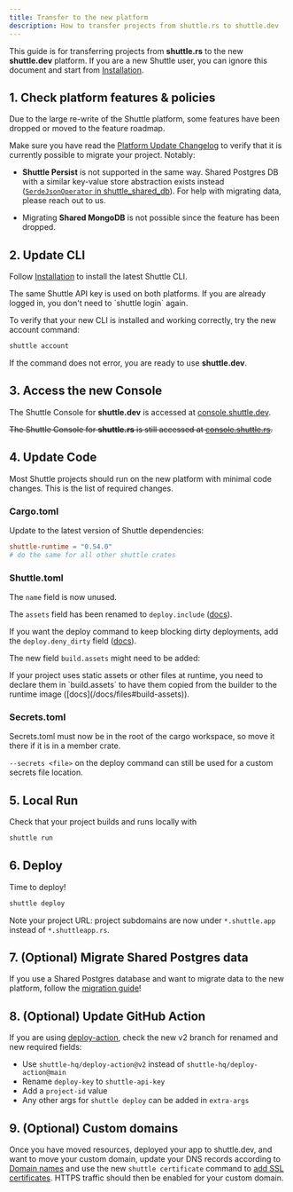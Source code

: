 ```yaml
---
title: Transfer to the new platform
description: How to transfer projects from shuttle.rs to shuttle.dev
---
```


This guide is for transferring projects from **shuttle.rs** to the new **shuttle.dev** platform.
If you are a new Shuttle user, you can ignore this document and start from [Installation](/getting-started/installation).

## 1. Check platform features & policies

<Warning>
Due to the large re-write of the Shuttle platform, some features have been dropped or moved to the feature roadmap.

Make sure you have read the [Platform Update Changelog](/platform-update/platform-update#changelog) to verify that it is currently possible to migrate your project.
Notably:

- **Shuttle Persist** is not supported in the same way. Shared Postgres DB with a similar key-value store abstraction exists instead ([`SerdeJsonOperator` in shuttle_shared_db](/resources/shuttle-shared-db)). For help with migrating data, please reach out to us.

- Migrating **Shared MongoDB** is not possible since the feature has been dropped.
</Warning>

<Snippet file="project-gc.mdx" />

## 2. Update CLI

Follow [Installation](/getting-started/installation) to install the latest Shuttle CLI.

<Snippet file="binaries.mdx" />

<Note>
The same Shuttle API key is used on both platforms. If you are already logged in, you don't need to `shuttle login` again.
</Note>

To verify that your new CLI is installed and working correctly, try the new account command:

```sh
shuttle account
```

If the command does not error, you are ready to use **shuttle.dev**.

## 3. Access the new Console

The Shuttle Console for **shuttle.dev** is accessed at [console.shuttle.dev](https://console.shuttle.dev/).

~~The Shuttle Console for **shuttle.rs** is still accessed at [console.shuttle.rs](https://console.shuttle.rs/).~~

## 4. Update Code

Most Shuttle projects should run on the new platform with minimal code changes.
This is the list of required changes.

### Cargo.toml

Update to the latest version of Shuttle dependencies:

```toml Cargo.toml
shuttle-runtime = "0.54.0"
# do the same for all other shuttle crates
```

### Shuttle.toml

The `name` field is now unused.

The `assets` field has been renamed to `deploy.include` ([docs](/docs/files#include-ignored-files)).

If you want the deploy command to keep blocking dirty deployments, add the `deploy.deny_dirty` field ([docs](/docs/files#block-dirty-deployments)).

The new field `build.assets` might need to be added:

<Warning>
If your project uses static assets or other files at runtime, you need to declare them in `build.assets` to have them copied from the builder to the runtime image ([docs](/docs/files#build-assets)).
</Warning>

### Secrets.toml

Secrets.toml must now be in the root of the cargo workspace, so move it there if it is in a member crate.

`--secrets <file>` on the deploy command can still be used for a custom secrets file location.

## 5. Local Run

Check that your project builds and runs locally with

```sh
shuttle run
```

## 6. Deploy

Time to deploy!

```sh
shuttle deploy
```

Note your project URL: project subdomains are now under `*.shuttle.app` instead of `*.shuttleapp.rs`.

## 7. (Optional) Migrate Shared Postgres data

If you use a Shared Postgres database and want to migrate data to the new platform, follow the [migration guide](/guides/migrate-shared-postgres)!

## 8. (Optional) Update GitHub Action

If you are using [deploy-action](https://github.com/shuttle-hq/deploy-action), check the new v2 branch for renamed and new required fields:

- Use `shuttle-hq/deploy-action@v2` instead of `shuttle-hq/deploy-action@main`
- Rename `deploy-key` to `shuttle-api-key`
- Add a `project-id` value
- Any other args for `shuttle deploy` can be added in `extra-args`

## 9. (Optional) Custom domains

Once you have moved resources, deployed your app to shuttle.dev, and want to move your custom domain, update your DNS records according to [Domain names](/docs/domain-names) and use the new `shuttle certificate` command to [add SSL certificates](/docs/domain-names#set-up-ssl-certificate).
HTTPS traffic should then be enabled for your custom domain.
